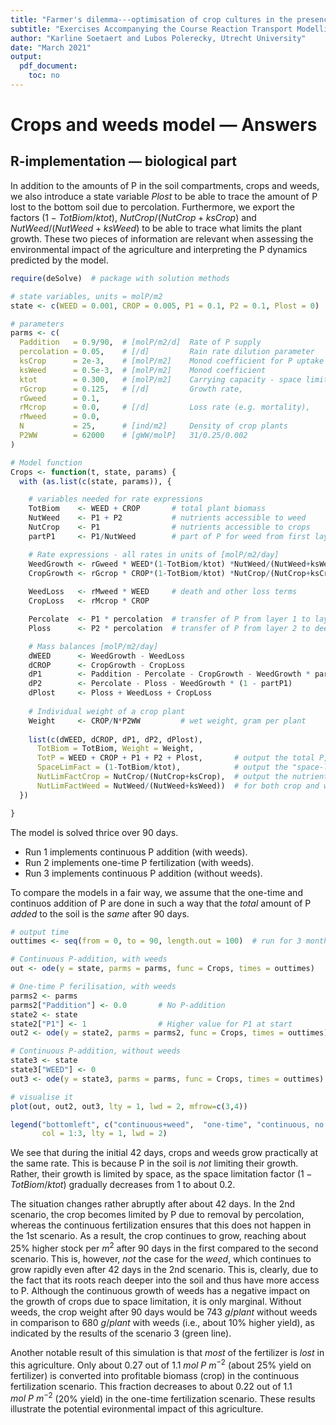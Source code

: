 ```yaml
---
title: "Farmer's dilemma---optimisation of crop cultures in the presence of weeds and in response to eutrophication"
subtitle: "Exercises Accompanying the Course Reaction Transport Modelling in the Hydrosphere"
author: "Karline Soetaert and Lubos Polerecky, Utrecht University"
date: "March 2021"
output:
  pdf_document:
    toc: no
---
```


# Crops and weeds model --- Answers

## R-implementation --- biological part

In addition to the amounts of P in the soil compartments, crops and weeds, we also introduce a state variable *Plost* to be able to trace the amount of P lost to the bottom soil due to percolation. Furthermore, we export the factors $(1-TotBiom/ktot)$, $NutCrop/(NutCrop+ksCrop)$ and $NutWeed/(NutWeed+ksWeed)$ to be able to trace what limits the plant growth. These two pieces of information are relevant when assessing the environmental impact of the agriculture and interpreting the P dynamics predicted by the model.

```r
require(deSolve)  # package with solution methods

# state variables, units = molP/m2
state <- c(WEED = 0.001, CROP = 0.005, P1 = 0.1, P2 = 0.1, Plost = 0)

# parameters
parms <- c(
  Paddition   = 0.9/90,  # [molP/m2/d]  Rate of P supply
  percolation = 0.05,    # [/d]         Rain rate dilution parameter
  ksCrop      = 2e-3,    # [molP/m2]    Monod coefficient for P uptake
  ksWeed      = 0.5e-3,  # [molP/m2]    Monod coefficient 
  ktot        = 0.300,   # [molP/m2]    Carrying capacity - space limitation
  rGcrop      = 0.125,   # [/d]         Growth rate, 
  rGweed      = 0.1,
  rMcrop      = 0.0,     # [/d]         Loss rate (e.g. mortality), 
  rMweed      = 0.0,
  N           = 25,      # [ind/m2]     Density of crop plants
  P2WW        = 62000    # [gWW/molP]   31/0.25/0.002
)

# Model function
Crops <- function(t, state, params) {
  with (as.list(c(state, params)), {

	# variables needed for rate expressions
    TotBiom    <- WEED + CROP       # total plant biomass
    NutWeed    <- P1 + P2           # nutrients accessible to weed
    NutCrop    <- P1                # nutrients accessible to crops
    partP1     <- P1/NutWeed        # part of P for weed from first layer

    # Rate expressions - all rates in units of [molP/m2/day]
    WeedGrowth <- rGweed * WEED*(1-TotBiom/ktot) *NutWeed/(NutWeed+ksWeed)
    CropGrowth <- rGcrop * CROP*(1-TotBiom/ktot) *NutCrop/(NutCrop+ksCrop) 
    
    WeedLoss   <- rMweed * WEED     # death and other loss terms
    CropLoss   <- rMcrop * CROP

    Percolate  <- P1 * percolation  # transfer of P from layer 1 to layer 2
    Ploss      <- P2 * percolation  # transfer of P from layer 2 to deep soil

    # Mass balances [molP/m2/day]
    dWEED      <- WeedGrowth - WeedLoss
    dCROP      <- CropGrowth - CropLoss
    dP1        <- Paddition - Percolate - CropGrowth - WeedGrowth * partP1
    dP2        <- Percolate - Ploss - WeedGrowth * (1 - partP1)
    dPlost     <- Ploss + WeedLoss + CropLoss
   
    # Individual weight of a crop plant
    Weight     <- CROP/N*P2WW         # wet weight, gram per plant
    
    list(c(dWEED, dCROP, dP1, dP2, dPlost), 
      TotBiom = TotBiom, Weight = Weight,
      TotP = WEED + CROP + P1 + P2 + Plost,       # output the total P, mass balance check
      SpaceLimFact = (1-TotBiom/ktot),            # output the "space-limitation" factor
      NutLimFactCrop = NutCrop/(NutCrop+ksCrop),  # output the nutrient limitation factor
      NutLimFactWeed = NutWeed/(NutWeed+ksWeed))  # for both crop and weed
  })

}
```

The model is solved thrice over 90 days. 

* Run 1 implements continuous P addition (with weeds).
* Run 2 implements one-time P fertilization (with weeds).
* Run 3 implements continuous P addition (without weeds).

To compare the models in a fair way, we assume that the one-time and continuos addition of P are done in such a way that the *total* amount of P *added* to the soil is the *same* after 90 days.

```r
# output time
outtimes <- seq(from = 0, to = 90, length.out = 100)  # run for 3 months

# Continuous P-addition, with weeds
out <- ode(y = state, parms = parms, func = Crops, times = outtimes)

# One-time P ferilisation, with weeds
parms2 <- parms
parms2["Paddition"] <- 0.0       # No P-addition
state2 <- state
state2["P1"] <- 1                # Higher value for P1 at start
out2 <- ode(y = state2, parms = parms2, func = Crops, times = outtimes)

# Continuous P-addition, without weeds
state3 <- state
state3["WEED"] <- 0
out3 <- ode(y = state3, parms = parms, func = Crops, times = outtimes)

# visualise it 
plot(out, out2, out3, lty = 1, lwd = 2, mfrow=c(3,4))

legend("bottomleft", c("continuous+weed",  "one-time", "continuous, no weed"), 
       col = 1:3, lty = 1, lwd = 2)
```

We see that during the initial 42 days, crops and weeds grow practically at the same rate. This is because P in the soil is *not* limiting their growth. Rather, their growth is limited by space, as the space limitation factor $(1-TotBiom/ktot)$ gradually decreases from 1 to about 0.2. 

The situation changes rather abruptly after about 42 days. In the 2nd scenario, the crop becomes limited by P due to removal by percolation, whereas the continuous fertilization ensures that this does not happen in the 1st scenario. As a result, the crop continues to grow, reaching about 25% higher stock per $m^2$ after 90 days in the first compared to the second scenario. This is, however, *not* the case for the *weed*, which continues to grow rapidly even after 42 days in the 2nd scenario. This is, clearly, due to the fact that its roots reach deeper into the soil and thus have more access to P. Although the continuous growth of weeds has a negative impact on the growth of crops due to space limitation, it is only marginal. Without weeds, the crop weight after 90 days would be $743~g/plant$ without weeds in comparison to $680~g/plant$ with weeds (i.e., about 10% higher yield), as indicated by the results of the scenario 3 (green line).

Another notable result of this simulation is that *most* of the fertilizer is *lost* in this agriculture. Only about 0.27 out of 1.1 $mol~P~m^{-2}$ (about 25% yield on fertilizer) is converted into profitable biomass (crop) in the continuous fertilization scenario. This fraction decreases to about 0.22 out of 1.1 $mol~P~m^{-2}$ (20% yield) in the one-time fertilization scenario. These results illustrate the potential evironmental impact of this agriculture.
